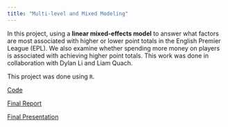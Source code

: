 ```yaml
---
title: "Multi-level and Mixed Modeling"
---
```


In this project, using a **linear mixed-effects model** to answer what factors are most associated with higher or lower point totals in the English Premier League (EPL). We also examine whether spending more money on players is associated with achieving higher point totals. This work was done in collaboration with Dylan Li and Liam Quach.


This project was done using `R`.

[Code](https://github.com/brendad8/Mixed-Modeling-Premier-League)

[Final Report](documents/mmm_report.pdf)

[Final Presentation](documents/mmm_pres.pdf)